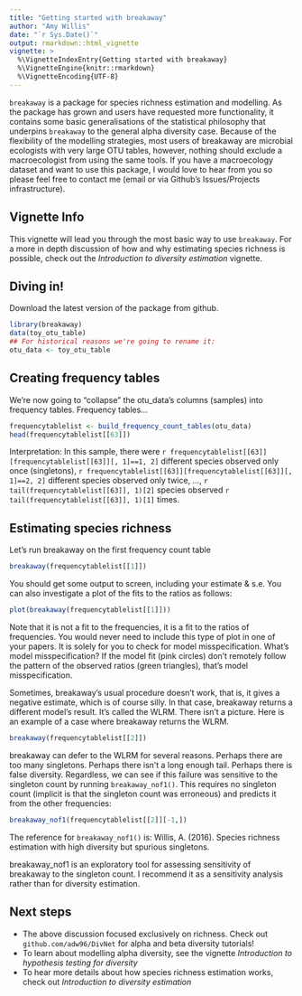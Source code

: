```yaml
---
title: "Getting started with breakaway"
author: "Amy Willis"
date: "`r Sys.Date()`"
output: rmarkdown::html_vignette
vignette: >
  %\VignetteIndexEntry{Getting started with breakaway}
  %\VignetteEngine{knitr::rmarkdown}
  %\VignetteEncoding{UTF-8}
---
```


`breakaway` is a package for species richness estimation and modelling. As the package has grown and users have requested more functionality, it contains some basic generalisations of the statistical philosophy that underpins `breakaway` to the general alpha diversity case. Because of the flexibility of the modelling strategies, most users of breakaway are microbial ecologists with very large OTU tables, however, nothing should exclude a macroecologist from using the same tools. If you have a macroecology dataset and want to use this package, I would love to hear from you so please feel free to contact me (email or via Github's Issues/Projects infrastructure).

## Vignette Info

This vignette will lead you through the most basic way to use `breakaway`. For a more in depth discussion of how and why estimating species richness is possible, check out the *Introduction to diversity estimation* vignette. 

## Diving in!

Download the latest version of the package from github.

```r
library(breakaway)
data(toy_otu_table)
## For historical reasons we're going to rename it:
otu_data <- toy_otu_table
```

## Creating frequency tables

We're now going to "collapse" the otu_data's columns (samples) into frequency tables. Frequency tables...

```r
frequencytablelist <- build_frequency_count_tables(otu_data)
head(frequencytablelist[[63]])
```

Interpretation: In this sample, there were `r frequencytablelist[[63]][frequencytablelist[[63]][, 1]==1, 2]` different species observed only once (singletons), `r frequencytablelist[[63]][frequencytablelist[[63]][, 1]==2, 2]` different species observed only twice, ..., `r tail(frequencytablelist[[63]], 1)[2]` species observed `r tail(frequencytablelist[[63]], 1)[1]` times.


## Estimating species richness

Let's run breakaway on the first frequency count table

```r
breakaway(frequencytablelist[[1]])
```

You should get some output to screen, including your estimate & s.e. You can also investigate a plot of the fits to the ratios as follows: 

```r
plot(breakaway(frequencytablelist[[1]]))
``` 

Note that it is not a fit to the frequencies, it is a fit to the ratios of frequencies. You would never need to include this type of plot in one of your papers. It is solely for you to check for model misspecification. What's model misspecification? If the model fit (pink circles) don't remotely follow the pattern of the observed ratios (green triangles), that's model misspecification.

Sometimes, breakaway's usual procedure doesn't work, that is, it gives a negative estimate, which is of course silly. In that case, breakaway returns a different model's result. It's called the WLRM. There isn't a picture. Here is an example of a case where breakaway returns the WLRM.

```r
breakaway(frequencytablelist[[2]])
```
breakaway can defer to the WLRM for several reasons. Perhaps there are too many singletons. Perhaps there isn't a long enough tail. Perhaps there is false diversity. Regardless, we can see if this failure was sensitive to the singleton count by running `breakaway_nof1()`. This requires no singleton count (implicit is that the singleton count was erroneous) and predicts it from the other frequencies: 

```r
breakaway_nof1(frequencytablelist[[2]][-1,])
```

The reference for `breakaway_nof1()` is:
Willis, A. (2016). Species richness estimation with high diversity but spurious singletons.

breakaway_nof1 is an exploratory tool for assessing sensitivity of
breakaway to the singleton count. I recommend it as a sensitivity analysis
rather than for diversity
estimation. 


## Next steps 

- The above discussion focused exclusively on richness. Check out `github.com/adw96/DivNet` for alpha and beta diversity tutorials!
- To learn about modelling alpha diversity, see the vignette *Introduction to hypothesis testing for diversity*
- To hear more details about how species richness estimation works, check out *Introduction to diversity estimation*

